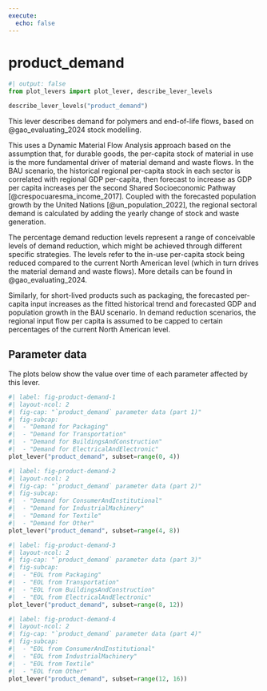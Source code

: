 ```yaml
---
execute:
  echo: false
---
```


# product_demand

```python
#| output: false
from plot_levers import plot_lever, describe_lever_levels
```

```python
describe_lever_levels("product_demand")
```

This lever describes demand for polymers and end-of-life flows, based on @gao_evaluating_2024 stock modelling.

This uses a Dynamic Material Flow Analysis approach based on the assumption that, for durable goods, the per-capita stock of material in use is the more fundamental driver of material demand and waste flows. In the BAU scenario, the historical regional per-capita stock in each sector is correlated with regional GDP per-capita, then forecast to increase as GDP per capita increases per the second Shared Socioeconomic Pathway [@crespocuaresma_income_2017]. Coupled with the forecasted population growth by the United Nations [@un_population_2022], the regional sectoral demand is calculated by adding the yearly change of stock and waste generation. 

The percentage demand reduction levels represent a range of conceivable levels of demand reduction, which might be achieved through different specific strategies.  The levels refer to the in-use per-capita stock being reduced compared to the current North American level (which in turn drives the material demand and waste flows). More details can be found in @gao_evaluating_2024.

Similarly, for short-lived products such as packaging, the forecasted per-capita input increases as the fitted historical trend and forecasted GDP and population growth in the BAU scenario. In demand reduction scenarios, the regional input flow per capita is assumed to be capped to certain percentages of the current North American level.


## Parameter data

The plots below show the value over time of each parameter affected by this lever.

```python
#| label: fig-product-demand-1
#| layout-ncol: 2
#| fig-cap: "`product_demand` parameter data (part 1)"
#| fig-subcap:
#|  - "Demand for Packaging"
#|  - "Demand for Transportation"
#|  - "Demand for BuildingsAndConstruction"
#|  - "Demand for ElectricalAndElectronic"
plot_lever("product_demand", subset=range(0, 4))
```

```python
#| label: fig-product-demand-2
#| layout-ncol: 2
#| fig-cap: "`product_demand` parameter data (part 2)"
#| fig-subcap:
#|  - "Demand for ConsumerAndInstitutional"
#|  - "Demand for IndustrialMachinery"
#|  - "Demand for Textile"
#|  - "Demand for Other"
plot_lever("product_demand", subset=range(4, 8))
```

```python
#| label: fig-product-demand-3
#| layout-ncol: 2
#| fig-cap: "`product_demand` parameter data (part 3)"
#| fig-subcap:
#|  - "EOL from Packaging"
#|  - "EOL from Transportation"
#|  - "EOL from BuildingsAndConstruction"
#|  - "EOL from ElectricalAndElectronic"
plot_lever("product_demand", subset=range(8, 12))
```

```python
#| label: fig-product-demand-4
#| layout-ncol: 2
#| fig-cap: "`product_demand` parameter data (part 4)"
#| fig-subcap:
#|  - "EOL from ConsumerAndInstitutional"
#|  - "EOL from IndustrialMachinery"
#|  - "EOL from Textile"
#|  - "EOL from Other"
plot_lever("product_demand", subset=range(12, 16))
```
